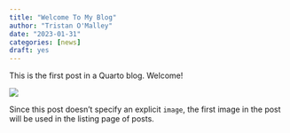 ```yaml
---
title: "Welcome To My Blog"
author: "Tristan O'Malley"
date: "2023-01-31"
categories: [news]
draft: yes
---
```


This is the first post in a Quarto blog. Welcome!

![](thumbnail.jpg)

Since this post doesn't specify an explicit `image`, the first image in the post will be used in the listing page of posts.

